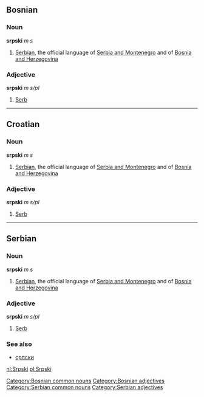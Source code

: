 ==Bosnian==
===Noun===
'''srpski''' ''m s''
#[[Serbian]], the official language of [[Serbia and Montenegro]] and of [[Bosnia and Herzegovina]]
===Adjective===
'''srpski''' ''m s/pl''
#[[Serb]]
[[Category:Bosnian common nouns]]
[[Category:Bosnian adjectives]]
----
==Croatian== 
===Noun===
'''srpski''' ''m s''
#[[Serbian]], the official language of [[Serbia and Montenegro]] and of [[Bosnia and Herzegovina]]
===Adjective===
'''srpski''' ''m s/pl''
#[[Serb]]
----
==Serbian== 
===Noun===
'''srpski''' ''m s''
#[[Serbian]], the official language of [[Serbia and Montenegro]] and of [[Bosnia and Herzegovina]]
===Adjective===
'''srpski''' ''m s/pl''
#[[Serb]]
===See also===
*[[српски]]
[[Category:Serbian common nouns]]
[[Category:Serbian adjectives]]

[[nl:Srpski]]
[[pl:Srpski]]